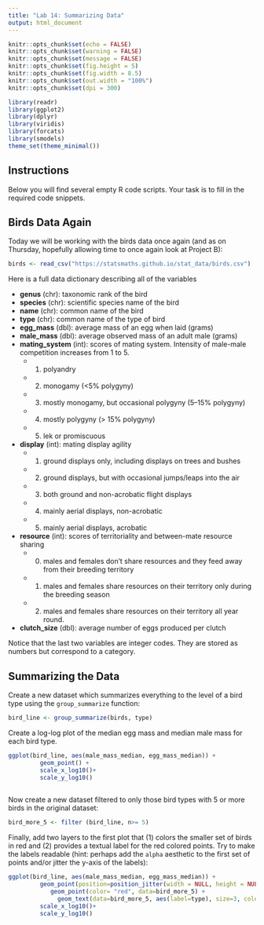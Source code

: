 ```yaml
---
title: "Lab 14: Summarizing Data"
output: html_document
---
```


```r
knitr::opts_chunk$set(echo = FALSE)
knitr::opts_chunk$set(warning = FALSE)
knitr::opts_chunk$set(message = FALSE)
knitr::opts_chunk$set(fig.height = 5)
knitr::opts_chunk$set(fig.width = 8.5)
knitr::opts_chunk$set(out.width = "100%")
knitr::opts_chunk$set(dpi = 300)

library(readr)
library(ggplot2)
library(dplyr)
library(viridis)
library(forcats)
library(smodels)
theme_set(theme_minimal())
```

## Instructions

Below you will find several empty R code scripts.
Your task is to fill in the required code snippets.

## Birds Data Again

Today we will be working with the birds data once again (and as on
Thursday, hopefully allowing time to once again look at Project B):

```r
birds <- read_csv("https://statsmaths.github.io/stat_data/birds.csv")
```

Here is a full data dictionary describing all of the variables

- **genus** (chr): taxonomic rank of the bird
- **species** (chr): scientific species name of the bird
- **name** (chr): common name of the bird
- **type** (chr): common name of the type of bird
- **egg_mass** (dbl): average mass of an egg when laid (grams)
- **male_mass** (dbl): average observed mass of an adult male (grams)
- **mating_system** (int): scores of mating system. Intensity of male-male competition increases from 1 to 5.
    - (1) polyandry
    - (2) monogamy (<5% polygyny)
    - (3) mostly monogamy, but occasional polygyny (5–15% polygyny)
    - (4) mostly polygyny (> 15% polygyny)
    - (5) lek or promiscuous
- **display** (int): mating display agility
    - (1) ground displays only, including displays on trees and bushes
    - (2) ground displays, but with occasional jumps/leaps into the air
    - (3) both ground and non-acrobatic flight displays
    - (4) mainly aerial displays, non-acrobatic
    - (5) mainly aerial displays, acrobatic
- **resource** (int): scores of territoriality and between-mate resource sharing
    - (0) males and females don't share resources and they feed away from their breeding territory
    - (1) males and females share resources on their territory only during the breeding season
    - (2) males and females share resources on their territory all year round.
- **clutch_size** (dbl): average number of eggs produced per clutch

Notice that the last two variables are integer codes. They are stored as numbers but
correspond to a category.

## Summarizing the Data

Create a new dataset which summarizes everything to the level of a bird 
type using the `group_summarize` function:

```r

bird_line <- group_summarize(birds, type)

```

Create a log-log plot of the median egg mass and median male mass for each
bird type.

```r

ggplot(bird_line, aes(male_mass_median, egg_mass_median)) +
         geom_point() +
         scale_x_log10()+
         scale_y_log10() 
       

```

Now create a new dataset filtered to only those bird types with 5 or more
birds in the original dataset:

```r
bird_more_5 <- filter (bird_line, n>= 5)

```

Finally, add two layers to the first plot that (1) colors the smaller set 
of birds in red and (2) provides a textual label for the red colored points.
Try to make the labels readable (hint: perhaps add the `alpha` aesthetic
to the first set of points and/or jitter the y-axis of the labels):

```r
ggplot(bird_line, aes(male_mass_median, egg_mass_median)) +
         geom_point(position=position_jitter(width = NULL, height = NULL)) +
            geom_point(color= "red", data=bird_more_5) +          
              geom_text(data=bird_more_5, aes(label=type), size=3, color= "red", size= 2, vjust= -.5) +
         scale_x_log10()+
         scale_y_log10() 
```


